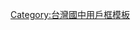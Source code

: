 {{Userbox
  |border-c= #0000ff
  |border-s = 4
  |id=<big>MH</big>
  |id-c= red
  |id-fc= white
  |info=這個用戶是'''[[臺北市立明湖國民中學]]'''的學生、校友或教職人員。<br>
  |info-c= white
  |info-s = 9
}}<includeonly>[[Category:臺北市立明湖國民中學維基人|{{PAGENAME}}]]</includeonly>
<noinclude>
[[Category:台灣國中用戶框模板]]
</noinclude>